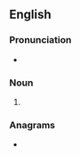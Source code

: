 {{also|A-sides}}
==English==

===Pronunciation===
* {{IPA|/əˈsaɪdz/|lang=en}}

===Noun===
{{head|en|noun plural form}}

# {{plural of|aside|lang=en}}

===Anagrams===
* {{anagrams|en|Daises|Desais|daises|dassie|daïses}}